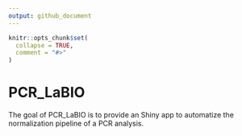 ```yaml
---
output: github_document
---
```


<!-- README.md is generated from README.Rmd. Please edit that file -->

```r
knitr::opts_chunk$set(
  collapse = TRUE,
  comment = "#>"
)
```

# PCR_LaBIO

<!-- badges: start -->
<!-- badges: end -->

The goal of PCR_LaBIO is to provide an Shiny app to automatize the normalization pipeline of a PCR analysis.

